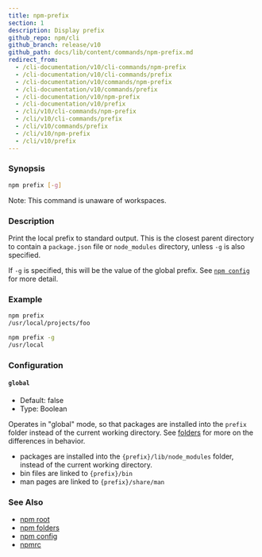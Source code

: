 ```yaml
---
title: npm-prefix
section: 1
description: Display prefix
github_repo: npm/cli
github_branch: release/v10
github_path: docs/lib/content/commands/npm-prefix.md
redirect_from:
  - /cli-documentation/v10/cli-commands/npm-prefix
  - /cli-documentation/v10/cli-commands/prefix
  - /cli-documentation/v10/commands/npm-prefix
  - /cli-documentation/v10/commands/prefix
  - /cli-documentation/v10/npm-prefix
  - /cli-documentation/v10/prefix
  - /cli/v10/cli-commands/npm-prefix
  - /cli/v10/cli-commands/prefix
  - /cli/v10/commands/prefix
  - /cli/v10/npm-prefix
  - /cli/v10/prefix
---
```


### Synopsis

```bash
npm prefix [-g]
```

Note: This command is unaware of workspaces.

### Description

Print the local prefix to standard output. This is the closest parent directory to contain a `package.json` file or `node_modules` directory, unless `-g` is also specified.

If `-g` is specified, this will be the value of the global prefix. See [`npm config`](/cli/v10/commands/npm-config) for more detail.

### Example

```bash
npm prefix
/usr/local/projects/foo
```

```bash
npm prefix -g
/usr/local
```

### Configuration

#### `global`

- Default: false
- Type: Boolean

Operates in "global" mode, so that packages are installed into the `prefix` folder instead of the current working directory. See [folders](/cli/v10/configuring-npm/folders) for more on the differences in behavior.

- packages are installed into the `{prefix}/lib/node_modules` folder, instead of the current working directory.
- bin files are linked to `{prefix}/bin`
- man pages are linked to `{prefix}/share/man`

### See Also

- [npm root](/cli/v10/commands/npm-root)
- [npm folders](/cli/v10/configuring-npm/folders)
- [npm config](/cli/v10/commands/npm-config)
- [npmrc](/cli/v10/configuring-npm/npmrc)
